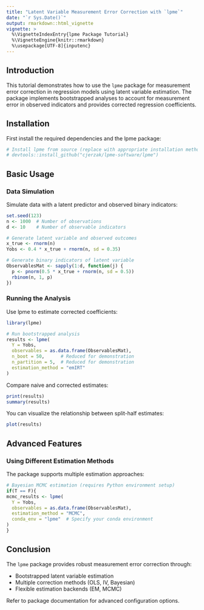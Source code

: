 ```yaml
---
title: "Latent Variable Measurement Error Correction with `lpme`"
date: "`r Sys.Date()`"
output: rmarkdown::html_vignette
vignette: >
  %\VignetteIndexEntry{lpme Package Tutorial}
  %\VignetteEngine{knitr::rmarkdown}
  %\usepackage[UTF-8]{inputenc}
---
```


## Introduction

This tutorial demonstrates how to use the `lpme` package for measurement error correction in regression models using latent variable estimation. The package implements bootstrapped analyses to account for measurement error in observed indicators and provides corrected regression coefficients.

## Installation

First install the required dependencies and the lpme package:
```r
# Install lpme from source (replace with appropriate installation method)
# devtools::install_github("cjerzak/lpme-software/lpme")
```


## Basic Usage

### Data Simulation

Simulate data with a latent predictor and observed binary indicators:

```r
set.seed(123)
n <- 1000  # Number of observations
d <- 10    # Number of observable indicators

# Generate latent variable and observed outcomes
x_true <- rnorm(n)
Yobs <- 0.4 * x_true + rnorm(n, sd = 0.35)

# Generate binary indicators of latent variable
ObservablesMat <- sapply(1:d, function(j) {
  p <- pnorm(0.5 * x_true + rnorm(n, sd = 0.5))
  rbinom(n, 1, p)
})
```

### Running the Analysis

Use lpme to estimate corrected coefficients:

```r
library(lpme)

# Run bootstrapped analysis
results <- lpme(
  Y = Yobs,
  observables = as.data.frame(ObservablesMat),
  n_boot = 50,      # Reduced for demonstration
  n_partition = 5,  # Reduced for demonstration
  estimation_method = "emIRT"
)
```

Compare naive and corrected estimates:
```r
print(results)
summary(results)
```

You can visualize the relationship between split-half estimates:
```r
plot(results)
```

## Advanced Features

### Using Different Estimation Methods

The package supports multiple estimation approaches:

```r
# Bayesian MCMC estimation (requires Python environment setup)
if(T == F){ 
mcmc_results <- lpme(
  Y = Yobs,
  observables = as.data.frame(ObservablesMat),
  estimation_method = "MCMC",
  conda_env = "lpme"  # Specify your conda environment
)
}
```

## Conclusion

The `lpme` package provides robust measurement error correction through:

  - Bootstrapped latent variable estimation
  - Multiple correction methods (OLS, IV, Bayesian)
  - Flexible estimation backends (EM, MCMC)

Refer to package documentation for advanced configuration options.

<!--
 install.packages( "~/Documents/lpme-software/lpme", repos = NULL, type = "source",force = FALSE)
-->